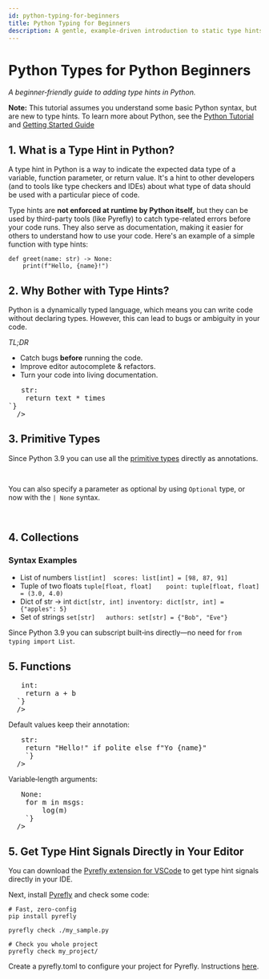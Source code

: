 ```yaml
---
id: python-typing-for-beginners
title: Python Typing for Beginners
description: A gentle, example‑driven introduction to static type hints in Python.
---
```



# Python Types for Python Beginners

*A beginner‑friendly guide to adding type hints in Python.*

**Note:** This tutorial assumes you understand some basic Python syntax, but are new to type hints. To learn more about Python, see the [Python Tutorial](https://docs.python.org/3/tutorial/) and [Getting Started Guide](https://www.python.org/about/gettingstarted/)

## 1. What is a Type Hint in Python?

A type hint in Python is a way to indicate the expected data type of a variable, function parameter, or return value. It's a hint to other developers (and to tools like type checkers and IDEs) about what type of data should be used with a particular piece of code.

Type hints are **not enforced at runtime by Python itself,** but they can be used by third-party tools (like Pyrefly) to catch type-related errors before your code runs. They also serve as documentation, making it easier for others to understand how to use your code.
Here's an example of a simple function with type hints:

```
def greet(name: str) -> None:
    print(f"Hello, {name}!")
```

## 2. Why Bother with Type Hints?

Python is a dynamically typed language, which means you can write code without declaring types. However, this can lead to bugs or ambiguity in your code.

_TL;DR_
* Catch bugs **before** running the code.
* Improve editor autocomplete & refactors.
* Turn your code into living documentation.


<pre>
  <SandboxBrowserOnly
  sampleFilename="why_hints.py"
  isCodeSnippet={true}
  codeSample={`# Without hints – is "times" a str, int, or list?
def repeat(text, times):
    return text * times

# With hints – intent is crystal clear.
def repeat(text: str, times: int) -> str:
    return text * times
`}
  />
</pre>



## 3. Primitive Types

Since Python 3.9 you can use all the [primitive types](https://docs.python.org/3/library/stdtypes.html) directly as annotations.

<pre>
  <SandboxBrowserOnly
  sampleFilename="primitives_types.py"
  isCodeSnippet={true}
  codeSample={`age: int = 30
height: float = 1.85
name: str = "Tyler Typer"
is_admin: bool = False
`}
/>
</pre>

You can also specify a parameter as optional by using `Optional` type, or now with the `| None` syntax.

<pre>
  <SandboxBrowserOnly
  sampleFilename="primitive2_types.py"
  isCodeSnippet={true}
  codeSample={`from typing import Optional

middle_name: Optional[str] = None        # classic
nickname: str | None = None              # 3.10+ shorthand
`}
/>
</pre>

## 4. Collections

### Syntax	Examples
- List of numbers	`list[int]	scores: list[int] = [98, 87, 91]`
- Tuple of two floats	`tuple[float, float]	point: tuple[float, float] = (3.0, 4.0)`
- Dict of str -> int	`dict[str, int]	inventory: dict[str, int] = {"apples": 5}`
- Set of strings	`set[str]	authors: set[str] = {"Bob", "Eve"}`

Since Python 3.9 you can subscript built‑ins directly—no need for `from typing import List`.

## 5. Functions
<pre>
  <SandboxBrowserOnly
  sampleFilename="basic_function_types.py"
  isCodeSnippet={true}
  codeSample={`# Simple function
def add(a: int, b: int) -> int:
    return a + b
  `}
  />
</pre>
Default values keep their annotation:

<pre>
  <SandboxBrowserOnly
  sampleFilename="defaul_value_types.py"
  isCodeSnippet={true}
  codeSample={`# Function with default value
def greet(name: str, polite: bool = True) -> str:
    return "Hello!" if polite else f"Yo {name}"
    `}
  />
</pre>
Variable‑length arguments:

<pre>
  <SandboxBrowserOnly
  sampleFilename="variable_length_types.py"
  isCodeSnippet={true}
  codeSample={`# Variable length functions
from collections.abc import Callable

Logger = Callable[[str], None]

def debug(*msgs: str, log: Logger | None = print) -> None:
    for m in msgs:
        log(m)
    `}
  />
</pre>

## 5. Get Type Hint Signals Directly in Your Editor

You can download the [Pyrefly extension for VSCode](https://marketplace.visualstudio.com/items?itemName=meta.pyrefly) to get type hint signals directly in your IDE.

Next, install [Pyrefly](https://pypi.org/project/pyrefly/) and check some code:
```
# Fast, zero‑config
pip install pyrefly

pyrefly check ./my_sample.py

# Check you whole project
pyrefly check my_project/
```

Create a pyrefly.toml to configure your project for Pyrefly. Instructions [here](../configuration).
